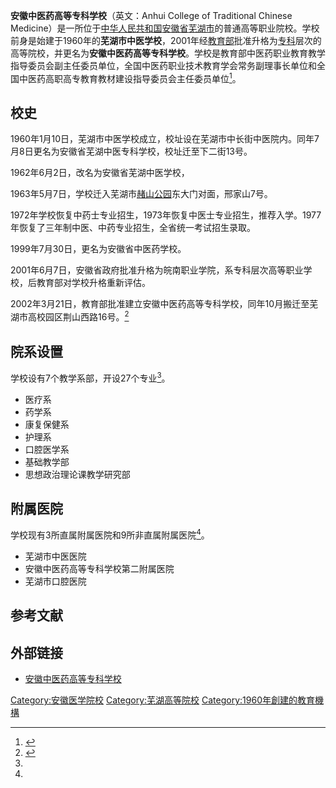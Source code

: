 {{Infobox university
|name              = 安徽中医药高等专科学校
|EnglishName       = Anhui College of Traditional Chinese Medicine
|native_name       =
|image             = [[File:安徽中医药高等专科学校校徽.jpg|200px]]
|caption           =
|latin_name        =
|motto             = 厚德 博学 济世 日新
|zhmotto           =
|established       = 1960年
|closed            =
|re-established    =
|anniversary       =
|type              = [[公立大学|公立大学]]
|religious         =
|endowment         =
|officer_in_charge =
|chairman_label    =
|chairman          =
|secretary         = [[钱健|钱健]]
|chancellor        =
|president         = [[姚应水|姚应水]]
|vice-president    = [[马波|马波]]、[[陈晓杰|陈晓杰]]
|superintendent    =
|provost           =
|vice_chancellor   =
|principal         =
|dean              =
|director          =
|head_label        = 党委副书记
|head              = [[庆启顺|庆启顺]]
|faculty           = 530人
|staff             = 
|students          = 近9000人
|undergrad         =
|postgrad          =
|doctoral          =
|other             =
|address           = {{PRC}}[[安徽省|安徽省]][[芜湖市|芜湖市]]乌霞山西路18号
|country           =
|state             =
|province          =
|city              =
|color             =
|campus            = 
|area              = 997[[亩|亩]]
|covered_area      = 29.7万[[平方米|平方米]]
|former_names      = 芜湖市中医学校
|free_label        =
|free              =
|colors            =
|nickname          =
|mascot            =
|magazine          =
|athlete           =
|conference        =
|books             = 
|legal_person      =
|affiliations      = [[File:National_Emblem_of_the_People's_Republic_of_China.svg|18px]][[中华人民共和国|中华人民共和国]][[安徽省人民政府|安徽省人民政府]]
|zip               = 
|telephone         = 
|fax               =
|website           = [http://www.ahzyygz.com 安徽中医药高等专科学校]
|logo              =
|footnotes         =
}}

'''安徽中医药高等专科学校'''（英文：Anhui College of Traditional Chinese Medicine）是一所位于[[中华人民共和国|中华人民共和国]][[安徽省|安徽省]][[芜湖市|芜湖市]]的普通高等职业院校。学校前身是始建于1960年的'''芜湖市中医学校'''，2001年经[[中华人民共和国教育部|教育部]]批准升格为[[专科|专科]]层次的高等院校，并更名为'''安徽中医药高等专科学校'''。学校是教育部中医药职业教育教学指导委员会副主任委员单位，全国中医药职业技术教育学会常务副理事长单位和全国中医药高职高专教育教材建设指导委员会主任委员单位<ref name=jj>{{cite web|url=http://www.ahzyygz.com/main/news.php?id=3454|title=安徽中医药高等专科学校简介|publisher=安徽中医药高等专科学校|accessdate=2017-12-22|archive-url=https://web.archive.org/web/20171222220119/http://www.ahzyygz.com/main/news.php?id=3454|archive-date=2017-12-22|dead-url=yes}}</ref>。

== 校史 ==
1960年1月10日，芜湖市中医学校成立，校址设在芜湖市中长街中医院内。同年7月8日更名为安徽省芜湖中医专科学校，校址迁至下二街13号。

1962年6月2日，改名为安徽省芜湖中医学校，

1963年5月7日，学校迁入芜湖市[[赭山|赭山公园]]东大门对面，邢家山7号。

1972年学校恢复中药士专业招生，1973年恢复中医士专业招生，推荐入学。1977年恢复了三年制中医、中药专业招生，全省统一考试招生录取。

1999年7月30日，更名为安徽省中医药学校。

2001年6月7日，安徽省政府批准升格为皖南职业学院，系专科层次高等职业学校，后教育部对学校升格重新评估。

2002年3月21日，教育部批准建立安徽中医药高等专科学校，同年10月搬迁至芜湖市高校园区荆山西路16号。<ref>{{cite web|url=http://www.ahzyygz.com/main/news.php?id=3464|title=安徽中医药高等专科学校历史沿革|publisher=安徽中医药高等专科学校|accessdate=2017-12-22|archive-url=https://web.archive.org/web/20171222220036/http://www.ahzyygz.com/main/news.php?id=3464|archive-date=2017-12-22|dead-url=yes}}</ref>

== 院系设置 ==
学校设有7个教学系部，开设27个专业<ref name=jj/>。
* 医疗系
* 药学系
* 康复保健系
* 护理系
* 口腔医学系
* 基础教学部
* 思想政治理论课教学研究部

== 附属医院 ==
学校现有3所直属附属医院和9所非直属附属医院<ref name=jj/>。
* 芜湖市中医医院
* 安徽中医药高等专科学校第二附属医院
* 芜湖市口腔医院

== 参考文献 ==
{{Reflist}}

== 外部链接 ==
* [https://web.archive.org/web/20110202183845/http://www.ahzyygz.com/main/ 安徽中医药高等专科学校]

{{安徽高等院校|nocat}}
{{芜湖高等院校}}
[[Category:安徽医学院校|Category:安徽医学院校]]
[[Category:芜湖高等院校|Category:芜湖高等院校]]
[[Category:1960年創建的教育機構|Category:1960年創建的教育機構]]